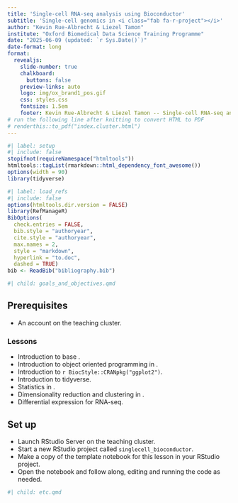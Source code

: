 ```yaml
---
title: 'Single-cell RNA-seq analysis using Bioconductor'
subtitle: 'Single-cell genomics in <i class="fab fa-r-project"></i>'
author: "Kevin Rue-Albrecht & Liezel Tamon"
institute: "Oxford Biomedical Data Science Training Programme"
date: "2025-06-09 (updated: `r Sys.Date()`)"
date-format: long
format:
  revealjs: 
    slide-number: true
    chalkboard: 
      buttons: false
    preview-links: auto
    logo: img/ox_brand1_pos.gif
    css: styles.css
    fontsize: 1.5em
    footer: Kevin Rue-Albrecht & Liezel Tamon -- Single-cell RNA-seq analysis using Bioconductor
# run the following line after knitting to convert HTML to PDF
# renderthis::to_pdf("index.cluster.html")
---
```


```r
#| label: setup
#| include: false
stopifnot(requireNamespace("htmltools"))
htmltools::tagList(rmarkdown::html_dependency_font_awesome())
options(width = 90)
library(tidyverse)
```

```r
#| label: load_refs
#| include: false
options(htmltools.dir.version = FALSE)
library(RefManageR)
BibOptions(
  check.entries = FALSE,
  bib.style = "authoryear",
  cite.style = "authoryear",
  max.names = 2,
  style = "markdown",
  hyperlink = "to.doc",
  dashed = TRUE)
bib <- ReadBib("bibliography.bib")
```

```r
#| child: goals_and_objectives.qmd
```

## Prerequisites

- An account on the teaching cluster.

### Lessons

- Introduction to base <i class="fab fa-r-project"></i>.
- Introduction to object oriented programming in <i class="fab fa-r-project"></i>.
- Introduction to `r BiocStyle::CRANpkg("ggplot2")`.
- Introduction to tidyverse.
- Statistics in <i class="fab fa-r-project"></i>.
- Dimensionality reduction and clustering in <i class="fab fa-r-project"></i>.
- Differential expression for RNA-seq.

## Set up

- Launch RStudio Server on the teaching cluster.
- Start a new RStudio project called `singlecell_bioconductor`.
- Make a copy of the template notebook for this lesson in your RStudio project.
- Open the notebook and follow along, editing and running the code as needed.

```r
#| child: etc.qmd
```
